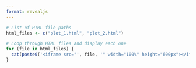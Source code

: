 ```yaml
---
format: revealjs
---
```



```r
# List of HTML file paths
html_files <- c("plot_1.html", "plot_2.html")
```

```r
# Loop through HTML files and display each one
for (file in html_files) {
  cat(paste0('<iframe src="', file, '" width="100%" height="600px"></iframe>\n'))
}
```
